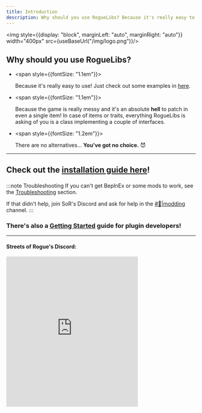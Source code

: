 ```yaml
---
title: Introduction
description: Why should you use RogueLibs? Because it's really easy to use! Also, the game is really messy and it's an absolute hell to patch in even a single item! In case of items or traits, everything RogueLibs is asking of you is a class implementing a couple of interfaces. And, there are no alternatives... You've got no choice. 😈
---
```



<img style={{display: "block", marginLeft: "auto", marginRight: "auto"}} width="400px" src={useBaseUrl("/img/logo.png")}/>

## Why should you use RogueLibs?

- <span style={{fontSize: "1.1em"}}>
  
  Because it's really easy to use! Just check out some examples in [here](https://github.com/Chasmical/RogueLibs/tree/main/RogueLibsCore.Test/Tests).
  
  </span>

- <span style={{fontSize: "1.1em"}}>
  
  Because the game is really messy and it's an absolute **hell** to patch in even a single item! In case of items or traits, everything RogueLibs is asking of you is a class implementing a couple of interfaces.

  </span>

- <span style={{fontSize: "1.2em"}}>
  
  There are no alternatives... **You've got no choice.** 😈
  
  </span>

---

<h2>

Check out the [installation guide here](./user/installation)!

</h2>

:::note Troubleshooting
If you can't get BepInEx or some mods to work, see the [Troubleshooting](./user/troubleshooting) section.

If that didn't help, join SoR's Discord and ask for help in the [#🔧|modding](https://discord.gg/m3zuHSwQw2) channel.
:::

<h3>

There's also a [Getting Started](dev/getting-started) guide for plugin developers!

</h3>

---

<h4>Streets of Rogue's Discord:</h4>

<iframe src="https://discord.com/widget?id=187414758536773632&theme=dark" width="350" height="400" allowtransparency="true" frameborder="0" sandbox="allow-popups allow-popups-to-escape-sandbox allow-same-origin allow-scripts"/>

